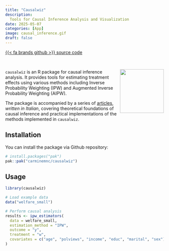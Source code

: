 ```yaml
---
title: "Causalwiz"
description: 
  Tools for Causal Inference Analysis and Visualization  
date: 2025-05-07
categories: [App]
image: causal_inference.gif
draft: false
---
```


[{{< fa brands github >}} source code](https://github.com/carminemnc/causalwiz){.btn}

<br>

<img src="https://github.com/carminemnc/causalwiz/blob/master/man/figures/logo.png?raw=true" align="right" height="139"/>

`causalwiz` is an R package for causal inference analysis. It provides tools for estimating treatment effects using various methods including Inverse Probability Weighting (IPW) and Augmented Inverse Probability Weighting (AIPW).

The package is accompanied by a series of <a href="projects.qmd" class="cool-link">articles</a>, *written in Italian*, covering theoretical foundations of causal inference and practical implementations of the methods implemented in `causalwiz`.

## Installation

You can install the package via Github repository:

``` r
# install.packages("pak")
pak::pak("carminemnc/causalwiz")
```

## Usage

``` r
library(causalwiz)

# Load example data
data("welfare_small")

# Perform causal analysis
results <- ipw_estimators(
  data = welfare_small,
  estimation_method = "IPW",
  outcome = "y",
  treatment = "w",
  covariates = c("age", "polviews", "income", "educ", "marital", "sex")
)
```



